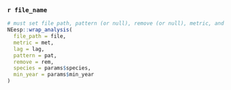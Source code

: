 ### `r file_name`
```r
# must set file path, pattern (or null), remove (or null), metric, and lag
NEesp::wrap_analysis(
  file_path = file,
  metric = met,
  lag = lag,
  pattern = pat,
  remove = rem,
  species = params$species,
  min_year = params$min_year
)
```